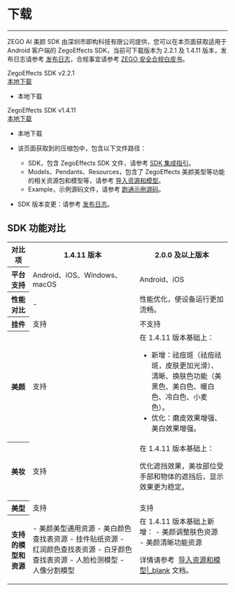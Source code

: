# 下载

- - -

ZEGO AI 美颜 SDK 由深圳市即构科技有限公司提供，您可以在本页面获取适用于 Android 客户端的 ZegoEffects SDK，当前可下载版本为 2.2.1 及 1.4.11 版本，发布日志请参考 [发布日志](!Release_Notes/Release_Notes)，合规事宜请参考 [ZEGO 安全合规白皮书](#16142)。

<div class="sdk-download-wrapper download-area">
    <div class="sdk-download-item-wrapper">
      <div class="download-title">ZegoEffects SDK v2.2.1</div>
      <div class="download-selector">
        <div class="download-select-wrapper" style="padding-right: 0;">
          <a class="download-target-btn" href="javascript:void(0);">本地下载</a>
          <ul class="download-dropdown-list">
            <li data-href="https://storage.zego.im/AIEffect/ZegoEffects/sdk/android/ZegoEffects-release-android-shared-java-2.2.1.1573.zip"
              class="dropdown-option">
              本地下载
           </li> 
          </ul>
        </div>
      </div>  
  </div> 
    <div class="sdk-download-item-wrapper">
      <div class="download-title">ZegoEffects SDK v1.4.11</div>
      <div class="download-selector">
        <div class="download-select-wrapper" style="padding-right: 0;">
          <a class="download-target-btn" href="javascript:void(0);">本地下载</a>
          <ul class="download-dropdown-list">
            <li data-href="https://storage.zego.im/AIEffect/ZegoEffects/sdk/android/ZegoEffects-release-android-shared-java.zip"
              class="dropdown-option">
              本地下载
           </li> 
          </ul>
        </div>
      </div>  
    </div>
</div> 

<Note title="Note">

- 该页面获取到的压缩包中，包含以下文件路径：

    - SDK，包含 ZegoEffects SDK 文件，请参考 [SDK 集成指引](!Quick_Starts/Integration)。
    - Models、Pendants、Resources，包含了 ZegoEffects 美颜美型等功能的相关资源包和模型等，请参考 [导入资源和模型](!Quick_Starts/Import_Resources)。
    - Example，示例源码文件，请参考 [跑通示例源码](!Sample_Codes/Sample_Codes)。

- SDK 版本变更：请参考 [发布日志](!Release_Notes/Release_Notes)。
</Note>

<!-- Zego-Split-Line Do Not Remove Me -->


## SDK 功能对比

<table>
  
<tbody><tr>
<th>对比项</th>
<th>1.4.11 版本</th>
<th>2.0.0 及以上版本</th>
</tr>
<tr>
<th>平台支持</th>
<td>Android、iOS、Windows、macOS</td>
<td>Android、iOS</td>
</tr>
<tr>
<th>性能对比</th>
<td>-</td>
<td>性能优化，使设备运行更加流畅。</td>
</tr>
<tr>
<th rowspan="2">挂件</th>
<td rowspan="2">支持</td>
<td rowspan="2">不支持</td>
</tr>
<tr>
</tr>
<tr>
<th>美颜</th>
<td>支持</td>
<td>在 1.4.11 版本基础上：

- 新增：祛痘斑（祛痘祛斑，皮肤更加光滑）、清晰、换肤色功能（美黑色、美白色、暖白色、冷白色、小麦色）。
- 优化：磨皮效果增强、美白效果增强。</td>
</tr>
<tr>
<th>美妆</th>
<td>支持</td>
<td>在 1.4.11 版本基础上：

优化遮挡效果，美妆部位受手部和物体的遮挡后，显示效果更为稳定。</td>
</tr>
<tr>
<th rowspan="2">美型</th>
<td rowspan="2">支持</td>
<td rowspan="2">支持</td>
</tr>
<tr>
</tr>
<tr>
<th>支持的模型和资源</th>
<td>- 美颜美型通用资源
- 美白颜色查找表资源
- 挂件贴纸资源
- 红润颜色查找表资源
- 白牙颜色查找表资源
- 人脸检测模型
- 人像分割模型</td>
<td>在 1.4.11 版本基础上新增：
- 美颜调整肤色资源
- 美颜清晰功能资源

详情请参考&nbsp; [导入资源和模型|_blank](!Quick_Starts/Import_Resources) 文档。</td>
</tr>
</tbody></table>
